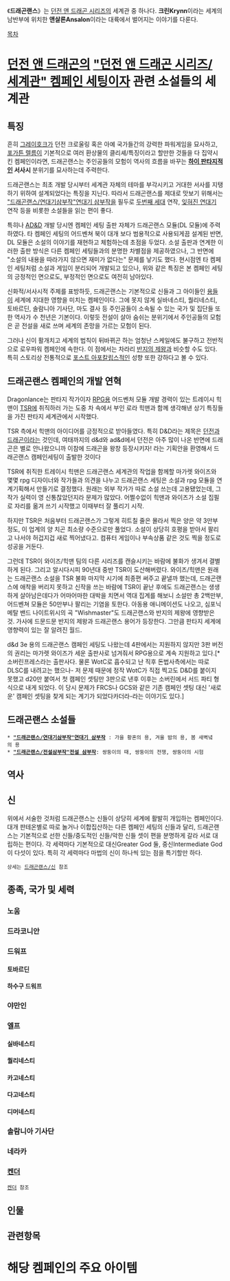 《'''드래곤랜스'''》<Dragonlance>는 [[던전 앤 드래곤 시리즈]]의 세계관 중 하나다. '''크린Krynn'''이라는 세계의 남반부에 위치한 '''앤살론Ansalon'''이라는 대륙에서 벌어지는 이야기를 다룬다. 

[[목차]]
= [[던전 앤 드래곤]]의 [["던전 앤 드래곤 시리즈/세계관" 켐페인 세팅]]이자 관련 소설들의 세계관 =
== 특징 == 
흔히 [[그레이호크]]가 던전 크로울링 혹은 아예 국가들간의 강력한 파워게임을 묘사하고, [[포가튼 렐름]]이 기본적으로 여러 환상물의 클리셰/특징이라고 할만한 것들을 다 집약시킨 켐페인이라면, 드래곤랜스는 주인공들의 모험이 역사의 흐름을 바꾸는 '''[[하이 판타지]]적인 서사시''' 분위기를 묘사하는데 주력한다.

드래곤랜스는 최초 개발 당시부터 세계관 자체의 테마를 부각시키고 거대한 서사를 지탱하기 위하여 설계되었다는 특징을 지닌다. 따라서 드래곤랜스를 제대로 맛보기 위해서는 [["드래곤랜스/연대기삼부작"연대기 삼부작]]을 필두로 [[두번째 세대]] 연작, [[잊혀진 연대기]] 연작 등을 비롯한 소설들을 읽는 편이 좋다. 

특히나 [[AD&D]] 개발 당시엔 켐페인 세팅 출판 자체가 드래곤랜스 모듈(DL 모듈)에 주력하였다. 타 켐페인 세팅의 어드벤쳐 북이 대개 보다 범용적으로 사용되게끔 설계된 반면, DL 모듈은 소설의 이야기를 재현하고 체험하는데 초점을 두었다. 소설 출판과 연계한 이러한 출판 방식은 다른 켐페인 세팅들과의 분명한 차별점을 제공하였으나, 그 반면에 "소설의 내용을 따라가지 않으면 재미가 없다는" 문제를 낳기도 했다. 현시점엔 타 켐페인 세팅처럼 소설과 게임이 분리되어 개발되고 있으나, 위와 같은 특징은 본 켐페인 세팅의 긍정적인 면으로도, 부정적인 면으로도 여전히 남아있다.

신화적/서사시적 주제를 표방하듯, 드래곤랜스는 기본적으로 신들과 그 아이들인 [[용]]들이 세계에 지대한 영향을 미치는 켐페인이다. 그에 못지 않게 실바네스티, 퀄리네스티, 토바르딘, 솔람니아 기사단, 마도 결사 등 주인공들이 소속될 수 있는 국가 및 집단들 또한 역사가 수 천년은 기본이다. 이렇듯 전설이 살아 숨쉬는 분위기에서 주인공들의 모험은 곧 전설을 새로 쓰며 세계의 존망을 가르는 모험이 된다.

그러나 신이 활개치고 세계의 법칙이 뒤바뀌곤 하는 엄청난 스케일에도 불구하고 전반적으로 로우파워 켐페인에 속한다. 이 점에서는 차라리 [[반지의 제왕]]과 비슷할 수도 있다. 특히 스토리상 전통적으로 [[포스트 아포칼립스]]적인 성향 또한 강하다고 볼 수 있다.

== 드래곤랜스 켐페인의 개발 연혁 ==
Dragonlance는 판타지 작가이자 [[RPG]]용 어드벤처 모듈 개발 경력이 있는 트레이시 힉맨이 [[TSR]]에 취직하러 가는 도중 차 속에서 부인 로라 힉맨과 함께 생각해낸 상기 특징들을 가진 판타지 세계관에서 시작했다.

TSR 측에서 힉맨의 아이디어를 긍정적으로 받아들였다. 특히 D&D라는 제목은 [[던전]]과 [[드래곤]]이라는 것인데, 여태까지의 d&d와 ad&d에서 던전은 아주 많이 나온 반면에 드래곤은 별로 안나왔으니까 이참에 드래곤을 왕창 등장시키자! 라는 기획안을 환영해서 드래곤랜스 캠페인세팅이 출발한 것이다

TSR에 취직한 트레이시 힉맨은 드래곤랜스 세계관의 작업을 함께할 마가렛 와이즈와 몇몇 rpg 디자이너와 작가들과 의견을 나누고 드래곤랜스 세팅은 소설과 rpg 모듈을 연계기획해서 만들기로 결정했다. 원래는 외부 작가가 따로 소설 쓰는데 고용됐었는데, 그 작가 실력이 영 신통찮았던지라 문제가 많았다. 어쩔수없이 힉맨과 와이즈가 소설 집필로 자리를 옮겨 쓰기 시작했고 이때부터 잘 풀리기 시작.

하지만 TSR은 처음부터 드래곤랜스가 그렇게 히트칠 줄은 몰라서 찍은 양은 약 3만부 정도, 이 업계의 양 치곤 최소량 수준으로만 풀었다. 소설이 상당히 호평을 받아서 팔리고 나서야 허겁지겁 새로 찍어냈다고. 컴퓨터 게임이나 부속상품 같은 것도 찍을 정도로 성공을 거둔다.

그런데 TSR이 와이즈/힉맨 팀의 다른 시리즈를 캔슬시키는 바람에 불화가 생겨서 결별하게 된다. 그리고 알시다시피 90년대 중반 TSR이 도산해버렸다.
와이즈/힉맨은 원래는 드래곤랜스 소설을 TSR 불화 마지막 시기에 최종편 써주고 끝낼까 했는데, 드래곤랜스에 애착을 버리지 못하고 신작을 쓰는 바람에 TSR이 끝난 후에도 드래곤랜스는 생생하게 살아남은데다가 어마어마한 대박을 치면서 역대 집계를 해보니 소설만 총 2백만부, 어드벤쳐 모듈은 50만부나 팔리는 기염을 토한다. 아동용 애니메이션도 나오고, 심포닉 메탈 밴드 나이트위시의 곡 "Wishmaster"도 드래곤랜스와 반지의 제왕에 영향받은 것. 가사에 드문드문 반지의 제왕과 드래곤랜스 용어가 등장한다. 그만큼 판타지 세계에 영향력이 있는 잘 알려진 월드.

d&d 3e 용의 드래곤랜스 캠페인 세팅도 나왔는데 4판에서는 지원하지 않지만 3판 버전의 권리는 마가렛 와이즈가 세운 출판사로 넘겨줘서 RPG용으로 계속 지원하고 있다.[* 소버린프레스라는 출판사다. 물론 WotC로 흡수되고 난 직후 돈법사측에서는 따로 DLSC를 내려고는 했으나- 저 문제 때문에 정작 WotC가 직접 찍고도 D&D를 붙이지 못했고 d20만 붙여서 첫 캠페인 셋팅만 3판으로 낸후 이후는 소버린에서 서드 파티 형식으로 내게 되었다. 이 당시 문제가 FRCS나 GCS와 같은 기존 캠페인 셋팅 대신 '새로운' 캠페인 셋팅을 찾게 되는 계기가 되었다카더라-라는 이야기도 있다.]

== 드래곤랜스 소설들 ==
 * '''[["드래곤랜스/연대기삼부작"연대기 삼부작]]''' : 가을 황혼의 용, 겨울 밤의 용, 봄 새벽녘의 용
 * '''[["드래곤랜스/전설삼부작"전설 삼부작]]''': 쌍둥이의 때, 쌍둥이의 전쟁, 쌍둥이의 시험

== 역사 ==

== 신 ==
위에서 서술한 것처럼 드래곤랜스는 신들이 상당히 세계에 활발히 개입하는 켐페인이다. 대개 판테온별로 따로 놀거나 이합집산하는 다른 켐페인 세팅의 신들과 달리, 드래곤랜스는 기본적으로 선한 신들/중도적인 신들/악한 신들 셋이 편을 분명하게 갈라 서로 대립하는 편이다. 각 세력마다 기본적으로 대신Greater God 둘, 중신Intermediate God이 다섯이 있다. 특히 각 세력마다 마법의 신이 하나씩 있는 점을 특기할만 하다.
 상세는 [[드래곤랜스/신]] 참조

== 종족, 국가 및 세력 ==
=== 노움 ===
=== 드라코니안 ===
=== 드워프 ===
==== 토바르딘 ====
==== 하수구 드워프 ====
=== 야만인 ===
=== 엘프 ===
==== 실바네스티 ====
==== 퀄리네스티 ====
==== 카고네스티 ====
==== 다고네스티 ====
==== 디머네스티 ====
=== 솔람니아 기사단 ===
=== 네라카 ===
=== [[켄더]] ===
 [[켄더]] 참조

== 인물 ==
== 관련항목 ==


= 해당 켐페인의 주요 아이템 =
